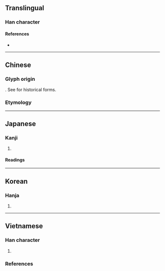 {{also|伪|偽}}
{{character info}}
==Translingual==

===Han character===
{{Han char|rn=9|rad=人|as=12|sn=14|four=2222.7|canj=OBHF|ids=⿰亻爲}}

====References====
* {{Han ref|kx=0117.020|dkj=01105|dj=0248.080|hdz=80009.030|uh=50DE|ud=20702}}

----

==Chinese==

===Glyph origin===
{{Han etym}}
{{Han compound|亻|爲|t1=man|t2=to make|ls=psc|c1=s|c2=p}}. See {{m|mul|偽}} for historical forms.

===Etymology===
{{zh-see|偽|v}}

----

==Japanese==
{{ja-kanji forms|偽|僞}}

===Kanji===
{{ja-kanji|grade=|rs=人12|shin=偽}}

# {{rfdef|ja|sort=人12}}

====Readings====
{{ja-readings
|goon=が<ぐわ, ぎ<ぎ<ぐゐ
|kanon=が<ぐわ, ぎ<ぎ<ぐゐ
|kanyoon=か<くわ
|kun=いつわ-る<いつは-る, にせ-<!--, いつわ-り<いつは-り-->
}}

{{attention|ja|same with shinjitai 偽}}

----

==Korean==

===Hanja===
{{ko-hanja|hangeul=위|rv=wi|mr=wi}}

# {{rfdef|ko|sort=人12}}

----

==Vietnamese==

===Han character===
{{vi-readings|rs=人12
|hanviet=nguỵ-gdhn
}}

# {{rfdef|vi|sort=人12}}

===References===
<references/>